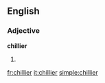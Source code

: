 ==English==

===Adjective===
'''chillier'''

# {{comparative of|chilly}}

[[fr:chillier]]
[[it:chillier]]
[[simple:chillier]]